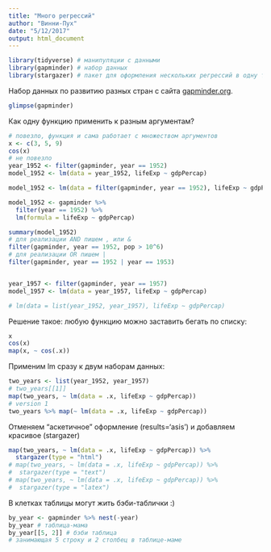 ```yaml
---
title: "Много регрессий"
author: "Винни-Пух"
date: "5/12/2017"
output: html_document
---
```


```r
library(tidyverse) # манипуляции с данными
library(gapminder) # набор данных
library(stargazer) # пакет для оформления нескольких регрессий в одну табличку
```

Набор данных по развитию разных стран с сайта [gapminder.org](gapminder.org).

```r
glimpse(gapminder)
```

Как одну функцию применить к разным аргументам?
```r
# повезло, функция и сама работает с множеством аргументов
x <- c(3, 5, 9)
cos(x)
# не повезло
year_1952 <- filter(gapminder, year == 1952)
model_1952 <- lm(data = year_1952, lifeExp ~ gdpPercap)

model_1952 <- lm(data = filter(gapminder, year == 1952), lifeExp ~ gdpPercap)

model_1952 <- gapminder %>% 
  filter(year == 1952) %>%
  lm(formula = lifeExp ~ gdpPercap)

summary(model_1952)
# для реализации AND пишем , или &
filter(gapminder, year == 1952, pop > 10^6)
# для реализации OR пишем |
filter(gapminder, year == 1952 | year == 1953)


year_1957 <- filter(gapminder, year == 1957)
model_1957 <- lm(data = year_1957, lifeExp ~ gdpPercap)

# lm(data = list(year_1952, year_1957), lifeExp ~ gdpPercap)
```

Решение такое: любую функцию можно заставить бегать по списку:
```r
x
cos(x)
map(x, ~ cos(.x))
```


Применим lm сразу к двум наборам данных:
```r
two_years <- list(year_1952, year_1957)
# two_years[[1]]
map(two_years, ~ lm(data = .x, lifeExp ~ gdpPercap))
# version 1
two_years %>% map(~ lm(data = .x, lifeExp ~ gdpPercap))
```

Отменяем "аскетичное" оформление (results='asis') и добавляем красивое (stargazer)

```r
map(two_years, ~ lm(data = .x, lifeExp ~ gdpPercap)) %>%
  stargazer(type = "html")
# map(two_years, ~ lm(data = .x, lifeExp ~ gdpPercap)) %>%
#  stargazer(type = "text")
# map(two_years, ~ lm(data = .x, lifeExp ~ gdpPercap)) %>%
#  stargazer(type = "latex")
```



В клетках таблицы могут жить бэби-таблички :)
```r
by_year <- gapminder %>% nest(-year)
by_year # таблица-мама
by_year[[5, 2]] # бэби таблица
# занимающая 5 строку и 2 столбец в таблице-маме
```






